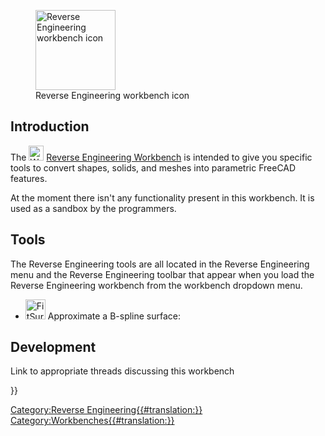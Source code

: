 <languages/>
<translate>

<!--T:7-->
{{Docnav
|[[Points_Workbench|Points Workbench]]
|[[Robot_Workbench|Robot Workbench]]
|IconL=Workbench_Points.svg
|IconR=Workbench_Robot.svg
}}

<!--T:9-->
[[Image:Workbench_Reverse_Engineering.svg|thumb|128px|Reverse Engineering workbench icon]]

== Introduction == <!--T:17--> 

<!--T:1-->
The [[Image:Workbench_Reverse_Engineering.svg|24px]] [[Reverse_Engineering_Workbench|Reverse Engineering Workbench]] is intended to give you specific tools to convert shapes, solids, and meshes into parametric FreeCAD features.

<!--T:4-->
At the moment there isn't any functionality present in this workbench. It is used as a sandbox by the programmers.

== Tools == <!--T:12-->

<!--T:13-->
The Reverse Engineering tools are all located in the Reverse Engineering menu and the Reverse Engineering toolbar that appear when you load the Reverse Engineering workbench from the workbench dropdown menu.

<!--T:14-->
* [[Image:FitSurface.svg|32px]] Approximate a B-spline surface: 

== Development == <!--T:15-->

<!--T:16-->
Link to appropriate threads discussing this workbench


<!--T:2-->
{{Docnav
|[[Points_Workbench|Points Workbench]]
|[[Robot_Workbench|Robot Workbench]]
|IconL=Workbench_Points.svg
|IconR=Workbench_Robot.svg
}}

</translate>
{{Userdocnavi{{#translation:}}}}
[[Category:Reverse Engineering{{#translation:}}]]
[[Category:Workbenches{{#translation:}}]]
